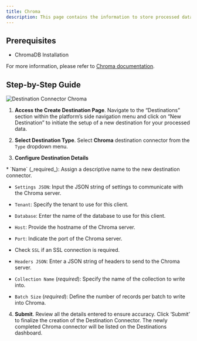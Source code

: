 ```yaml
---
title: Chroma 
description: This page contains the information to store processed data to a Chroma instance.
---
```


## Prerequisites

*   ChromaDB Installation
    

For more information, please refer to [Chroma documentation](https://docs.trychroma.com/getting-started).

## Step-by-Step Guide

![Destination Connector Chroma](https://unstructured-io.github.io/unstructured/_images/Destination-Chroma.png)

1.  **Access the Create Destination Page**. Navigate to the “Destinations” section within the platform’s side navigation menu and click on “New Destination” to initiate the setup of a new destination for your processed data.
    
2.  **Select Destination Type**. Select **Chroma** destination connector from the `Type` dropdown menu.
    
3.  **Configure Destination Details**
    
<Note>
*   `Name` (_required_): Assign a descriptive name to the new destination connector.
    
*   `Settings JSON`: Input the JSON string of settings to communicate with the Chroma server.
    
*   `Tenant`: Specify the tenant to use for this client.
    
*   `Database`: Enter the name of the database to use for this client.
    
*   `Host`: Provide the hostname of the Chroma server.
    
*   `Port`: Indicate the port of the Chroma server.
    
*   Check `SSL` if an SSL connection is required.
    
*   `Headers JSON`: Enter a JSON string of headers to send to the Chroma server.
    
*   `Collection Name` (_required_): Specify the name of the collection to write into.
    
*   `Batch Size` (_required_): Define the number of records per batch to write into Chroma.    
</Note>

    

4.  **Submit**. Review all the details entered to ensure accuracy. Click ‘Submit’ to finalize the creation of the Destination Connector. The newly completed Chroma connector will be listed on the Destinations dashboard.
